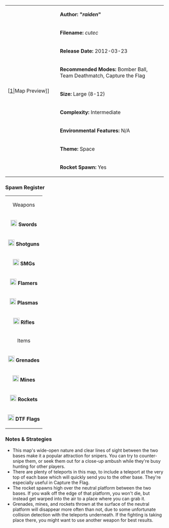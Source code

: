 {| border="1" cellpadding="2" width="800px"
|rowspan="9" width="150px"|[[File:Cutec.png|thumb|center]|Map Preview]]
|'''Author: "''raiden''"'''
|-
|'''Filename:''' ''cutec''
|-
| '''Release Date:''' 2012-03-23
|-
|'''Recommended Modes:''' Bomber Ball, Team Deathmatch, Capture the Flag
|-
|'''Size:''' Large (8-12)
|-
|'''Complexity:''' Intermediate
|-
|'''Environmental Features:''' N/A
|-
|'''Theme:''' Space
|-
|'''Rocket Spawn:''' Yes
|}
<!--
=== Review ===
-->

=== Spawn Register ===
{| border="1" cellpadding="2" width="150px"
|colspan="2" align="center"|Weapons
|-
|[[File:Sword.png|20px]] '''Swords''' || 3
|-
|[[File:Shotgun.png|20px]] '''Shotguns''' || 4
|-
|[[File:Smg.png|20px]] '''SMGs''' || 6
|-
|[[File:Flamer.png|20px]] '''Flamers''' || 4
|-
|[[File:Plasma.png|20px]] '''Plasmas''' || 4
|-
| [[File:Rifle.png|20px]] '''Rifles''' || 6
|-
|colspan="2" align="center"|Items
|-
| [[File:Grenade.png|20px]] '''Grenades''' || 8
|-
| [[File:Mine.png|20px]] '''Mines''' || 6
|-
| [[File:Rocket.png|20px]] '''Rockets''' || 1
|-
| [[File:Flag.png|20px]] '''DTF Flags''' || 5
|}

=== Notes & Strategies ===

* This map's wide-open nature and clear lines of sight between the two bases make it a popular attraction for snipers. You can try to counter-snipe them, or seek them out for a close-up ambush while they're busy hunting for other players.
* There are plenty of teleports in this map, to include a teleport at the very top of each base which will quickly send you to the other base. They're especially useful in Capture the Flag.
* The rocket spawns high over the neutral platform between the two bases. If you walk off the edge of that platform, you won't die, but instead get warped into the air to a place where you can grab it.
* Grenades, mines, and rockets thrown at the surface of the neutral platform will disappear more often than not, due to some unfortunate collision detection with the teleports underneath. If the fighting is taking place there, you might want to use another weapon for best results.